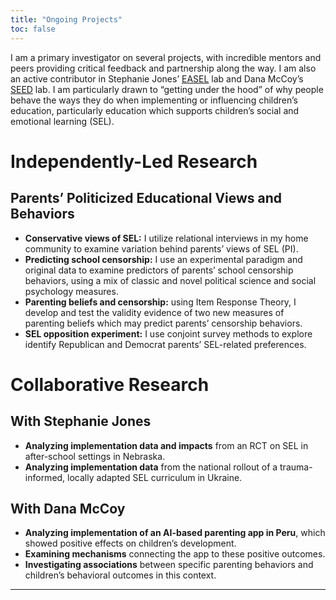 ```yaml
---
title: "Ongoing Projects"
toc: false
---
```


I am a primary investigator on several projects, with incredible mentors and peers providing critical feedback and partnership along the way. I am also an active contributor in Stephanie Jones' [EASEL](https://easel.gse.harvard.edu/) lab and Dana McCoy's [SEED](https://seed.gse.harvard.edu/) lab. I am particularly drawn to "getting under the hood" of why people behave the ways they do when implementing or influencing children's education, particularly education which supports children's social and emotional learning (SEL). 

# Independently-Led Research

## Parents' Politicized Educational Views and Behaviors

- **Conservative views of SEL:** I utilize relational interviews in my home community to examine variation behind parents' views of SEL (PI).
- **Predicting school censorship:** I use an experimental paradigm and original data to examine predictors of parents' school censorship behaviors, using a mix of classic and novel political science and social psychology measures.
- **Parenting beliefs and censorship:** using Item Response Theory, I develop and test the validity evidence of two new measures of parenting beliefs which may predict parents' censorship behaviors. 
- **SEL opposition experiment:** I use conjoint survey methods to explore identify Republican and Democrat parents' SEL-related preferences. 

# Collaborative Research

## With Stephanie Jones

- **Analyzing implementation data and impacts** from an RCT on SEL in after-school settings in Nebraska.
- **Analyzing implementation data** from the national rollout of a trauma-informed, locally adapted SEL curriculum in Ukraine.

## With Dana McCoy

- **Analyzing implementation of an AI-based parenting app in Peru**, which showed positive effects on children's development.
- **Examining mechanisms** connecting the app to these positive outcomes.
- **Investigating associations** between specific parenting behaviors and children's behavioral outcomes in this context.

---